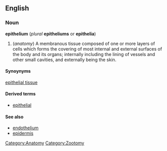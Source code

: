 {{wikipedia}}
==English==
===Noun===
'''epithelium''' (''plural'' '''epitheliums''' or '''epithelia''')

# (''anatomy'') A membranous tissue composed of one or more layers of cells which forms the covering of most internal and external surfaces of the body and its organs; internally including the lining of vessels and other small cavities, and externally being the skin.

====Synoynyms====
[[epithelial tissue]]

====Derived terms====
*[[epithelial]]

====See also====
*[[endothelium]]
*[[epidermis]]

[[Category:Anatomy]]
[[Category:Zootomy]]